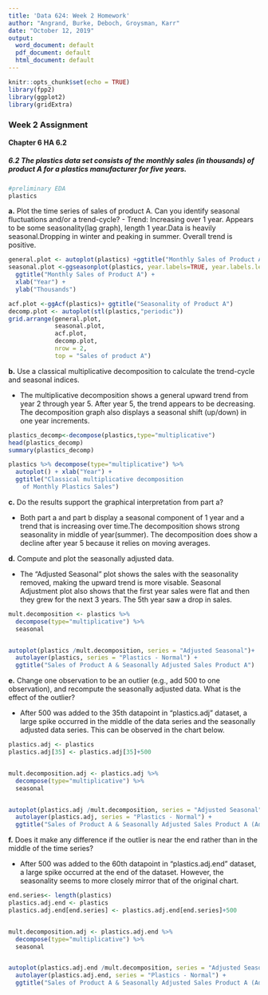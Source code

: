 ---
title: 'Data 624: Week 2 Homework'
author: "Angrand, Burke, Deboch, Groysman, Karr"
date: "October 12, 2019"
output:
  word_document: default
  pdf_document: default
  html_document: default
---

```{r setup, include=FALSE}
knitr::opts_chunk$set(echo = TRUE)
library(fpp2)
library(ggplot2)
library(gridExtra)
```

### Week 2 Assignment 

**Chapter 6 HA 6.2**



##### 6.2 The plastics data set consists of the monthly sales (in thousands) of product A for a plastics manufacturer for five years. 
```{r, eval=TRUE}
#preliminary EDA
plastics

```


  **a.** Plot the time series of sales of product A. Can you identify seasonal fluctuations and/or a trend-cycle?
    - Trend: Increasing over 1 year. Appears to be some seasonality(lag graph), length 1 year.Data is heavily seasonal.Dropping in winter and peaking in summer. Overall trend is positive.

```{r, eval=TRUE}


general.plot <- autoplot(plastics) +ggtitle("Monthly Sales of Product A") +xlab("Year") +ylab("Thousands")
seasonal.plot <-ggseasonplot(plastics, year.labels=TRUE, year.labels.left=TRUE) +
  ggtitle("Monthly Sales of Product A") +
  xlab("Year") +
  ylab("Thousands")

acf.plot <-ggAcf(plastics)+ ggtitle("Seasonality of Product A")
decomp.plot <- autoplot(stl(plastics,"periodic"))
grid.arrange(general.plot,
             seasonal.plot,
             acf.plot,
             decomp.plot,
             nrow = 2,
             top = "Sales of product A")
```


  **b.** Use a classical multiplicative decomposition to calculate the trend-cycle and seasonal indices.

  - The multiplicative decomposition shows a general upward trend from year 2 through year 5. After year 5, the trend appears to be decreasing. The decomposition graph also displays a seasonal shift (up/down) in one year increments.

```{r, eval=TRUE}
plastics_decomp<-decompose(plastics,type="multiplicative")
head(plastics_decomp)
summary(plastics_decomp)
```

```{r, eval=TRUE}
plastics %>% decompose(type="multiplicative") %>%
  autoplot() + xlab("Year") +
  ggtitle("Classical multiplicative decomposition
    of Monthly Plastics Sales")
```




  **c.** Do the results support the graphical interpretation from part a?

  - Both part a and part b display a seasonal component of 1 year and a trend that is increasing over time.The decomposition shows strong seasonality in middle of year(summer). The decomposition does show a decline after year 5 because it relies on moving averages. 
  
  **d.** Compute and plot the seasonally adjusted data.

  - The "Adjusted Seasonal" plot shows the sales with the seasonality removed, making the upward trend is more visable. Seasonal Adjustment plot also shows that the first year sales were flat and then they grew for the next 3 years. The 5th year saw a drop in sales. 
```{r, eval=TRUE}

mult.decomposition <- plastics %>%
  decompose(type="multiplicative") %>%
  seasonal


autoplot(plastics /mult.decomposition, series = "Adjusted Seasonal")+ 
  autolayer(plastics, series = "Plastics - Normal") +
  ggtitle("Sales of Product A & Seasonally Adjusted Sales Product A")
```


**e.** Change one observation to be an outlier (e.g., add 500 to one observation), and recompute the seasonally adjusted data. What is the effect of the outlier?

  - After 500 was added to the 35th datapoint in "plastics.adj" dataset, a large spike occurred in the middle of the data series and the seasonally adjusted data series. This can be observed in the chart below.


```{r, eval=TRUE}
plastics.adj <- plastics
plastics.adj[35] <- plastics.adj[35]+500


mult.decomposition.adj <- plastics.adj %>%
  decompose(type="multiplicative") %>%
  seasonal


autoplot(plastics.adj /mult.decomposition, series = "Adjusted Seasonal")+ 
  autolayer(plastics.adj, series = "Plastics - Normal") +
  ggtitle("Sales of Product A & Seasonally Adjusted Sales Product A (Adjusted Series [MIDDLE])")
```

**f.** Does it make any difference if the outlier is near the end rather than in the middle of the time series?

  - After 500 was added to the 60th datapoint in "plastics.adj.end" dataset, a large spike occurred at the end of the dataset. However, the seasonality seems to more closely mirror that of the original chart. 

```{r, eval=TRUE}
end.series<- length(plastics)
plastics.adj.end <- plastics
plastics.adj.end[end.series] <- plastics.adj.end[end.series]+500


mult.decomposition.adj <- plastics.adj.end %>%
  decompose(type="multiplicative") %>%
  seasonal


autoplot(plastics.adj.end /mult.decomposition, series = "Adjusted Seasonal [END]")+ 
  autolayer(plastics.adj.end, series = "Plastics - Normal") +
  ggtitle("Sales of Product A & Seasonally Adjusted Sales Product A (Adjusted Series [END])")
```
